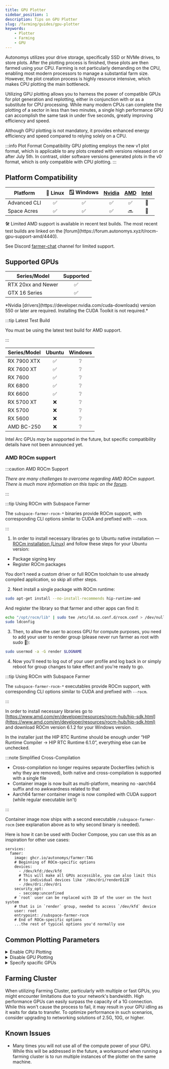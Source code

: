 ```yaml
---
title: GPU Plotter
sidebar_position: 1
description: Tips on GPU Plotter
slug: /farming/guides/gpu-plotter
keywords:
    - Plotter
    - Farming
    - GPU
---
```


Autonomys utilizes your drive storage, specifically SSD or NVMe drives, to store plots. After the plotting process is finished, these plots are then farmed using your CPU. Farming is not particularly demanding on the CPU, enabling most modern processors to manage a substantial farm size. However, the plot creation process is highly resource intensive, which makes CPU plotting the main bottleneck.

Utilizing GPU plotting allows you to harness the power of compatible GPUs for plot generation and replotting, either in conjunction with or as a substitute for CPU processing. While many modern CPUs can complete the plotting of a sector in less than two minutes, a single high performance GPU can accomplish the same task in under five seconds, greatly improving efficiency and speed.

Although GPU plotting is not mandatory, it provides enhanced energy efficiency and speed compared to relying solely on a CPU.


:::info Plot Format Compatibility
GPU plotting employs the new v1 plot format, which is applicable to any plots created with versions released on or after July 5th. In contrast, older software versions generated plots in the v0 format, which is only compatible with CPU plotting.
:::


## Platform Compatibility

| Platform | 🐧 Linux | 🪟 Windows | [Nvidia](#supported-gpus) | [AMD](#supported-gpus) | [Intel](#supported-gpus) |
|--------------|:-----:|:-------:|:-------------------------:|:----------------------:|:------------------------:|
| Advanced CLI |   ✅   |    ✅    |            ✅             |           ✅            |            🔮            |
| Space Acres  |   ✅   |    ✅    |            ✅             |           🔜            |            🔮            |


<div className="small-print">
  🛠️ Limited AMD support is available in recent test builds. The most recent test builds are linked on the [forum](https://forum.autonomys.xyz/t/rocm-gpu-support-amd/4440).

  See Discord [farmer-chat](https://discord.com/channels/864285291518361610/1062507270539321485) channel for limited support.
</div>


## Supported GPUs

<Tabs groupId="brand">

<TabItem value="nvidia" label="Nvidia" default>


| Series/Model       | Supported |
|--------------------|:---------:|
| RTX 20xx and Newer |     ✅     |
| GTX 16 Series      |     ✅     |

<div className="small-print">
  *Nvidia [drivers](https://developer.nvidia.com/cuda-downloads) version 550 or later are required. Installing the CUDA Toolkit is not required.* 
</div>

</TabItem>

<TabItem value="amd" label="AMD">

:::tip Latest Test Build

You must be using the latest test build for AMD support.

:::

| Series/Model | Ubuntu | Windows |
|---|:---:|:---:|
| RX 7900 XTX | ✅ | ❔ |
| RX 7600 XT | ✅ | ❔ |
| RX 7600 | ✅ | ❔ |
| RX 6800 | ✅ | ❔ |
| RX 6600 | ✅ | ❔ |
| RX 5700 XT | ❌ | ❔ |
| RX 5700 | ❌ | ❔ |
| RX 5600 | ❌ | ❔ |
| AMD BC-250 | ❌ | ❔ |

</TabItem>

<TabItem value="intel" label="Intel">

Intel Arc GPUs *may* be supported in the future, but specific compatibility details have not been announced yet.

</TabItem>

</Tabs>

### AMD ROCm support

:::caution AMD ROCm Support

*There are many challenges to overcome regarding AMD ROCm support. There is much more information on this topic on the [forum](https://forum.autonomys.xyz/t/rocm-gpu-support-amd/4440).*

:::

<Tabs groupId="OS">

<TabItem value="linux" label="🐧 Ubuntu" default>

:::tip Using ROCm with Subspace Farmer

The `subspace-farmer-rocm-*` binaries provide ROCm support, with corresponding CLI options similar to CUDA and prefixed with `--rocm`.

:::

1.  In order to install necessary libraries go to Ubuntu native installation — [ROCm installation (Linux)](https://rocm.docs.amd.com/projects/install-on-linux/en/docs-6.2.2/install/native-install/ubuntu.html) and follow these steps for your Ubuntu version:

  - Package signing key
  - Register ROCm packages

You don't need a custom driver or full ROCm toolchain to use already compiled application, so skip all other steps.

2.  Next install a single package with ROCm runtime:

  ```bash
  sudo apt-get install --no-install-recommends hip-runtime-amd
  ```

And register the library so that farmer and other apps can find it:

  ```bash
  echo "/opt/rocm/lib" | sudo tee /etc/ld.so.conf.d/rocm.conf > /dev/null
  sudo ldconfig
  ```

3.  Then, to allow the user to access GPU for compute purposes, you need to add your user to render group (please never run farmer as root with sudo :pray:):

  ```bash
  sudo usermod -a -G render $LOGNAME
  ```

4.  Now you'll need to log out of your user profile and log back in or simply reboot for group changes to take effect and you're ready to go.

</TabItem>

<TabItem value="windows" label="🪟 Windows">

:::tip Using ROCm with Subspace Farmer

The `subspace-farmer-rocm-*` executables provide ROCm support, with corresponding CLI options similar to CUDA and prefixed with `--rocm`.

:::

In order to install necessary libraries go to [https://www.amd.com/en/developer/resources/rocm-hub/hip-sdk.html](https://www.amd.com/en/developer/resources/rocm-hub/hip-sdk.html) and download ROCm version 6.1.2 for your Windows version.

In the installer just the HIP RTC Runtime should be enough under “HIP Runtime Compiler → HIP RTC Runtime 6.1.0”, everything else can be unchecked.

</TabItem>

<TabItem value="docker" label="🐳 Docker">

:::note Simplified Cross-Compilation

- Cross-compilation no longer requires separate Dockerfiles (which is why they are removed), both native and cross-compilation is supported with a single file
- Container image is now built as multi-platform, meaning no -aarch64 suffix and no awkwardness related to that
- Aarch64 farmer container image is now compiled with CUDA support (while regular executable isn't)

:::

Container image now ships with a second executable `/subspace-farmer-rocm` (see explanation above as to why second binary is needed).

Here is how it can be used with Docker Compose, you can use this as an inspiration for other use cases:

```text
services:
  famer:
    image: ghcr.io/autonomys/farmer:TAG
    # Beginning of ROCm-specific options
    devices:
      - /dev/kfd:/dev/kfd
      # This will make all GPUs accessible, you can also limit this
      # to individual devices like `/dev/dri/renderD128`
      - /dev/dri:/dev/dri
    security_opt:
      - seccomp:unconfined
    # `root` user can be replaced with ID of the user on the host system
    # that is in `render` group, needed to access `/dev/kfd` device
    user: root
    entrypoint: /subspace-farmer-rocm
    # End of ROCm-specific options
    ...the rest of typical options you'd normally use
```
</TabItem>


</Tabs>

## Common Plotting Parameters

<details>
<summary>Enable CPU Plotting</summary>

When a compatible GPU is detected, CPU plotting is automatically disabled by default, but can be re-enabled if needed by specifying number of concurrently encoded sectors: `--cpu-sector-encoding-concurrency <sectors>`

  ```bash
  --cpu-sector-encoding-concurrency 2
  ```

</details>

<details>
<summary>Disable GPU Plotting</summary>

  ```bash title="Linux"
  --cuda-gpus ""
  ```

  ```powershell title="Windows"
  --cuda-gpus 99
  ```

</details>

<details>
<summary>Specify spacific GPUs</summary>

Specify particular GPUs for plotting rather than using all available GPUs (the default configuration employs all compatible GPUs): `--cuda-gpus <gpu_ids>`

  ```bash
  --cuda-gpus 0,1,3
  ```

</details>

## Farming Cluster
  
When utilizing Farming Cluster, particularly with multiple or fast GPUs, you might encounter limitations due to your network's bandwidth. High performance GPUs can easily surpass the capacity of a 1G connection. While this won't cause the process to fail, it may result in your GPU idling as it waits for data to transfer. To optimize performance in such scenarios, consider upgrading to networking solutions of 2.5G, 10G, or higher.


## Known Issues

- Many times you will not use all of the compute power of your GPU. While this will be addressed in the future, a workaround when running a farming cluster is to run multiple instances of the plotter on the same machine.